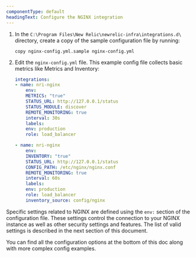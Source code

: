 ```yaml
---
componentType: default
headingText: Configure the NGINX integration
---
```


1. In the `C:\Program Files\New Relic\newrelic-infra\integrations.d\` directory, create a copy of the sample configuration file by running:

    ```shpowershellell
    copy nginx-config.yml.sample nginx-config.yml
    ```

2.  Edit the `nginx-config.yml` file. This example config file collects basic metrics like Metrics and Inventory:

    ```yml
    integrations:
    - name: nri-nginx
        env:
        METRICS: "true"
        STATUS_URL: http://127.0.0.1/status
        STATUS_MODULE: discover
        REMOTE_MONITORING: true
        interval: 30s
        labels:
        env: production
        role: load_balancer

    - name: nri-nginx
        env:
        INVENTORY: "true"
        STATUS_URL: http://127.0.0.1/status
        CONFIG_PATH: /etc/nginx/nginx.conf
        REMOTE_MONITORING: true
        interval: 60s
        labels:
        env: production
        role: load_balancer
        inventory_source: config/nginx
    ```

Specific settings related to NGINX are defined using the `env:` section of the configuration file. These settings control the connection to your NGINX instance as well as other security settings and features. The list of valid settings is described in the next section of this document.

You can find all the configuration options at the bottom of this doc along with more complex config examples.